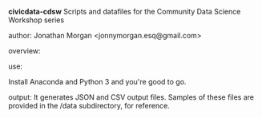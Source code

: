 '''civicdata-cdsw'''
Scripts and datafiles for the Community Data Science Workshop series

;author: Jonathan Morgan <jonnymorgan.esq@gmail.com>

;overview: <pre>civicdata-cdsw</pre> is a set of scripts for generating datasets of residential building permits in the City of Seattle. It uses Python 3 and standard modules from the Anaconda python package. It gathers [https://data.seattle.gov/Permitting/Building-Permits-Current/mags-97de building permit data] from the data.seattle.gov API and neighborhood data from the Google geolocation API. More info available at: http://wiki.communitydata.cc/Community_Data_Science_Workshops_(Fall_2015)/Day_3_Projects/Civic_data

;use:
Install Anaconda and Python 3 and you're good to go.

;output: It generates JSON and CSV output files. Samples of these files are provided in the /data subdirectory, for reference.
